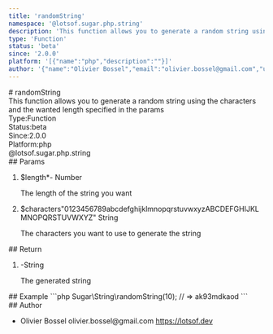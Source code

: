 ```yaml
---
title: 'randomString'
namespace: '@lotsof.sugar.php.string'
description: 'This function allows you to generate a random string using the characters and the wanted length specified in the params'
type: 'Function'
status: 'beta'
since: '2.0.0'
platform: '[{"name":"php","description":""}]'
author: '{"name":"Olivier Bossel","email":"olivier.bossel@gmail.com","url":"https://lotsof.dev"}'
---
```

<div class="docmap-mdx">
# randomString
<div class="_description typo-lead typo-format">
This function allows you to generate a random string using the characters and the wanted length
specified in the params
</div>
<div class="_metas">
<div class="_type"><span class="_type-label">Type:</span><span class="_type-value">Function</span></div>
<div class="_status"><span class="_status-label">Status:</span><span class="_status-value -beta">beta</span></div>
<div class="_since"><span class="_since-label">Since:</span><span class="_since-value">2.0.0</span></div>
<div class="_platform"><span class="_platform-label">Platform:</span><span class="_platform-value -php">php</span></div>
</div>
<div class="_namespace">@lotsof.sugar.php.string</div>
<div class="_params">
## Params
<ol class="_list">
<li class="_item">
<span class="_name">$length<span class="_required">*</span></span><span class="_default">-</span> <span class="_type">Number</span>
<p class="_description">The length of the string you want</p>
</li>
<li class="_item">
<span class="_name">$characters</span><span class="_default">&quot;0123456789abcdefghijklmnopqrstuvwxyzABCDEFGHIJKLMNOPQRSTUVWXYZ&quot;</span> <span class="_type">String</span>
<p class="_description">The characters you want to use to generate the string</p>
</li>
</ol>
</div>
<div class="_return">
## Return
<ol class="_list">
<li class="_item">
<span class="_default">-</span><span class="_type">String</span>
<p class="_description">The generated string</p>
</li>
</ol>
</div>
<div class="_examples">
## Example
```php
Sugar\String\randomString(10); // => ak93mdkaod
```
</div>
<div class="_author">
## Author
<ul class="_list">
<li class="_item">
<span class="_name">Olivier Bossel</span>
<span class="_email">olivier.bossel@gmail.com</span>
<a href="https://lotsof.dev" target="_blank" class="_url">https://lotsof.dev</a>
</li>
</ul>
</div>
</div>